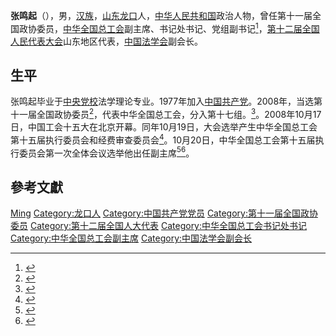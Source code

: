 '''张鸣起'''（{{bd|1953年|10月|}}），男，[[汉族|汉族]]，[[山东|山东]][[龙口|龙口]]人，[[中华人民共和国|中华人民共和国]]政治人物，曾任第十一届全国政协委员，[[中华全国总工会|中华全国总工会]]副主席、书记处书记、党组副书记<ref>{{cite news|title=全国人大代表信息-张鸣起|url= http://210.82.31.1:8084/delegate/viewDelegate.action?dbid=121285|accessdate=2013-04-05|newspaper=全国人大网|archive-url=https://web.archive.org/web/20130713110216/http://www.npc.gov.cn/delegate/viewDelegate.action?dbid=121285|archive-date=2013-07-13|dead-url=yes}}</ref>，[[第十二届全国人民代表大会|第十二届全国人民代表大会]]山东地区代表，[[中国法学会|中国法学会]]副会长。

== 生平 ==
张鸣起毕业于[[中央党校|中央党校]]法学理论专业。1977年加入[[中国共产党|中国共产党]]。2008年，当选第十一届全国政协委员<ref>{{cite news|title=第十一届全国政协委员名单|url=http://www.indaa.com.cn/zt/2009qglh/zxzs/200903/t20090303_127573.html|accessdate=2013-04-09|newspaper=新华社北京1月25日电 中国人民政治协商会议第十一届全国委员会委员名单(共2237人，2008年1月25日政协第十届全国委员会常务委员会第二十次会议通过)|date=2008年1月25日|deadurl=yes|archiveurl=https://web.archive.org/web/20130928014403/http://www.indaa.com.cn/zt/2009qglh/zxzs/200903/t20090303_127573.html|archivedate=2013年9月28日|df=}}</ref>，代表中华全国总工会，分入第十七组。<ref>{{cite news|title=全国政协信息-张鸣起|url=http://www.cppcc.gov.cn/CMS/wylibary/showJcwyxtInfoWylibary.action?tabJcwyxt.guid=11W0005680&wytype=wjwy|accessdate=2013-04-09|newspaper=全国政协委员会|archive-date=2015-06-07|archive-url=https://web.archive.org/web/20150607230802/http://www.cppcc.gov.cn/CMS/wylibary/showJcwyxtInfoWylibary.action?tabJcwyxt.guid=11W0005680&wytype=wjwy}}</ref>。2008年10月17日，中国工会十五大在北京开幕。同年10月19日，大会选举产生中华全国总工会第十五届执行委员会和经费审查委员会<ref>{{Cite book|title=中国工会章程简史 第2版|last=中华全国总工会组织部编|publisher=中国工人出版社|location=北京|year=2018.12|isbn=978-7-5008-7110-1|pages=125-126}}</ref>。10月20日，中华全国总工会第十五届执行委员会第一次全体会议选举他出任副主席<ref>{{Cite book|title=中国人物年鉴 2009|last=中国人物年鉴社|publisher=中国人物年鉴社|year=2009.12|pages=188}}</ref><ref>{{Cite book|title=中国工会十五大文件汇编|last=中国工会十五大文件组编|publisher=中国工人出版社|location=北京|year=2008.10|isbn=978-7-5008-4240-8|pages=144}}</ref>。

== 參考文獻 ==
{{reflist}}

{{1998届中央党校一年制中青年干部培训班}}
{{Navboxes 
| title  = 张鸣起在[[中华全国总工会|中华全国总工会]]的职务
| list1  =
{{中华全国总工会第十四届执行委员会}}
{{中华全国总工会第十五届执行委员会}}
}}
{{Navboxes 
| title  = 张鸣起在[[中国法学会|中国法学会]]的职务
| list1  =
{{中国法学会第七届理事会}}
{{中国法学会第八届理事会}}
}}

{{Authority control}}
{{DEFAULTSORT:Zhang张}}
[[Category:张姓|Ming]]
[[Category:龙口人|Category:龙口人]]
[[Category:中国共产党党员|Category:中国共产党党员]]
[[Category:第十一届全国政协委员|Category:第十一届全国政协委员]]
[[Category:第十二届全国人大代表|Category:第十二届全国人大代表]]
[[Category:中华全国总工会书记处书记|Category:中华全国总工会书记处书记]]
[[Category:中华全国总工会副主席|Category:中华全国总工会副主席]]
[[Category:中国法学会副会长|Category:中国法学会副会长]]